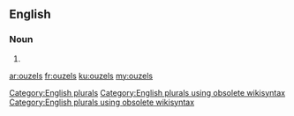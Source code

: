 ==English==

===Noun===
{{head|en}}

# {{plural of|ouzel}}

[[Category:English plurals]][[Category:English plurals using obsolete wikisyntax]][[Category:English plurals using obsolete wikisyntax]]

[[ar:ouzels]]
[[fr:ouzels]]
[[ku:ouzels]]
[[my:ouzels]]
